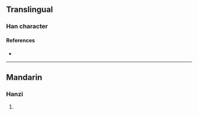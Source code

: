 {{character info/new}}
==Translingual==

===Han character===
{{Han char|rn=86|rad=火|as=13|sn=17|four=90836|canj=FYTP|ids=⿰火意}}

====References====
* {{Han ref|kx=0685.201|dkj=19493|hdz=32242.030|uh=71F1|ud=29169|bh=ED5D|bd=60765}}

----

==Mandarin==

===Hanzi===
{{cmn-hanzi|pin=[[yì]] ([[yi4]])|wg=i<sup>4</sup>}}

# {{defn|lang=cmn|sort=火13}}